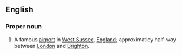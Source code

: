 ==English==
{{wikipedia}}

===Proper noun===
{{en-proper noun}}

# A famous [[airport]] in [[West Sussex]], [[England]]; approximatley half-way between [[London]] and [[Brighton]].